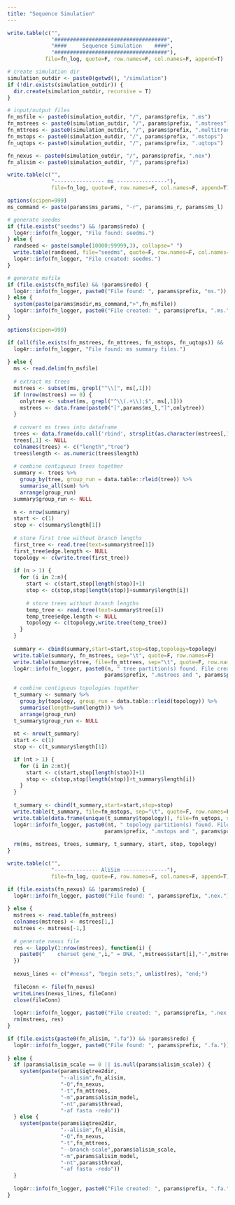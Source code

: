 ```yaml
---
title: "Sequence Simulation"
---
```


```r
write.table(c("",
              "####################################",
              "####     Sequence Simulation    ####",
              "####################################"),
            file=fn_log, quote=F, row.names=F, col.names=F, append=T)

# create simulation dir
simulation_outdir <- paste0(getwd(), "/simulation")
if (!dir.exists(simulation_outdir)) {
  dir.create(simulation_outdir, recursive = T)
}

# input/output files
fn_msfile <- paste0(simulation_outdir, "/", params$prefix, ".ms")
fn_mstrees <- paste0(simulation_outdir, "/", params$prefix, ".mstrees")
fn_mttrees <- paste0(simulation_outdir, "/", params$prefix, ".multitree")
fn_mstops <- paste0(simulation_outdir, "/", params$prefix, ".mstops")
fn_uqtops <- paste0(simulation_outdir, "/", params$prefix, ".uqtops")

fn_nexus <- paste0(simulation_outdir, "/", params$prefix, ".nex")
fn_alisim <- paste0(simulation_outdir, "/", params$prefix)
```

```r
write.table(c("",
              "---------------- ms ----------------"),
              file=fn_log, quote=F, row.names=F, col.names=F, append=T)

options(scipen=999)
ms_command <- paste(params$ms_params, "-r", params$ms_r, params$ms_l)

# generate seedms
if (file.exists("seedms") && !params$redo) {
  log4r::info(fn_logger, "File found: seedms.")
} else {
  randseed <- paste(sample(10000:99999,3), collapse=" ")
  write.table(randseed, file="seedms", quote=F, row.names=F, col.names=F)
  log4r::info(fn_logger, "File created: seedms.")
}

# generate msfile
if (file.exists(fn_msfile) && !params$redo) {
  log4r::info(fn_logger, paste0("File found: ", params$prefix, "ms."))
} else {
  system(paste(params$msdir,ms_command,">",fn_msfile))
  log4r::info(fn_logger, paste0("File created: ", params$prefix, ".ms."))
}
```

```r
options(scipen=999)

if (all(file.exists(fn_mstrees, fn_mttrees, fn_mstops, fn_uqtops)) && !params$redo) {
  log4r::info(fn_logger, "File found: ms summary files.")
  
} else {
  ms <- read.delim(fn_msfile)
  
  # extract ms trees
  mstrees <- subset(ms, grepl("^\\[", ms[,1]))
  if (nrow(mstrees) == 0) {
    onlytree <- subset(ms, grepl("^\\(.+\\);$", ms[,1]))
    mstrees <- data.frame(paste0("[",params$ms_l,"]",onlytree))
  }
  
  # convert ms trees into dataframe
  trees <- data.frame(do.call('rbind', strsplit(as.character(mstrees[,1]), '\\[|\\]')))
  trees[,1] <- NULL
  colnames(trees) <- c("length","tree")
  trees$length <- as.numeric(trees$length)
  
  # combine contiguous trees together  
  summary <- trees %>%
    group_by(tree, group_run = data.table::rleid(tree)) %>%
    summarise_all(sum) %>%
    arrange(group_run)
  summary$group_run <- NULL
    
  n <- nrow(summary)
  start <- c(1)
  stop <- c(summary$length[1])
  
  # store first tree without branch lengths  
  first_tree <- read.tree(text=summary$tree[1])
  first_tree$edge.length <- NULL
  topology <- c(write.tree(first_tree))
    
  if (n > 1) {
    for (i in 2:n){
      start <- c(start,stop[length(stop)]+1)
      stop <- c(stop,stop[length(stop)]+summary$length[i])
        
      # store trees without branch lengths
      temp_tree <- read.tree(text=summary$tree[i])
      temp_tree$edge.length <- NULL
      topology <- c(topology,write.tree(temp_tree))
    }
  }
    
  summary <- cbind(summary,start=start,stop=stop,topology=topology)
  write.table(summary, fn_mstrees, sep="\t", quote=F, row.names=F)
  write.table(summary$tree, file=fn_mttrees, sep="\t", quote=F, row.names=F, col.names=F)
  log4r::info(fn_logger, paste0(n, " tree partition(s) found. File created: ",
                               params$prefix, ".mstrees and ", params$prefix, ".multitree"))
    
  # combine contiguous topologies together
  t_summary <- summary %>%
    group_by(topology, group_run = data.table::rleid(topology)) %>%
    summarise(length=sum(length)) %>%
    arrange(group_run)
  t_summary$group_run <- NULL
    
  nt <- nrow(t_summary)
  start <- c(1)
  stop <- c(t_summary$length[1])

  if (nt > 1) {
    for (i in 2:nt){
      start <- c(start,stop[length(stop)]+1)
      stop <- c(stop,stop[length(stop)]+t_summary$length[i])
    }
  }    
  
  t_summary <- cbind(t_summary,start=start,stop=stop)
  write.table(t_summary, file=fn_mstops, sep="\t", quote=F, row.names=F)
  write.table(data.frame(unique(t_summary$topology)), file=fn_uqtops, sep="\t", quote=F, row.names=F, col.names=F)
  log4r::info(fn_logger, paste0(nt, " topology partition(s) found. File created: ", 
                               params$prefix, ".mstops and ", params$prefix, ".uqtops"))
  
  rm(ms, mstrees, trees, summary, t_summary, start, stop, topology)
}
```

```r
write.table(c("",
              "-------------- AliSim --------------"),
              file=fn_log, quote=F, row.names=F, col.names=F, append=T)

if (file.exists(fn_nexus) && !params$redo) {
  log4r::info(fn_logger, paste0("File found: ", params$prefix, ".nex."))
  
} else {
  mstrees <- read.table(fn_mstrees)
  colnames(mstrees) <- mstrees[1,]
  mstrees <- mstrees[-1,]
  
  # generate nexus file
  res <- lapply(1:nrow(mstrees), function(i) {
    paste0("    charset gene_",i," = DNA, ",mstrees$start[i],"-",mstrees$stop[i],";")
  })
  
  nexus_lines <- c("#nexus", "begin sets;", unlist(res), "end;")
  
  fileConn <- file(fn_nexus)
  writeLines(nexus_lines, fileConn)
  close(fileConn)
  
  log4r::info(fn_logger, paste0("File created: ", params$prefix, ".nex."))
  rm(mstrees, res)
}
```

```r
if (file.exists(paste0(fn_alisim, ".fa")) && !params$redo) {
  log4r::info(fn_logger, paste0("File found: ", params$prefix, ".fa."))
  
} else {
  if (params$alisim_scale == 0 || is.null(params$alisim_scale)) {
    system(paste(params$iqtree2dir,
                 "--alisim",fn_alisim,
                 "-Q",fn_nexus,
                 "-t",fn_mttrees,
                 "-m",params$alisim_model,
                 "-nt",params$thread,
                 "-af fasta -redo"))
  } else {
    system(paste(params$iqtree2dir,
                 "--alisim",fn_alisim,
                 "-Q",fn_nexus,
                 "-t",fn_mttrees,
                 "--branch-scale",params$alisim_scale,
                 "-m",params$alisim_model,
                 "-nt",params$thread,
                 "-af fasta -redo"))
  }
  
  log4r::info(fn_logger, paste0("File created: ", params$prefix, ".fa."))
}
```